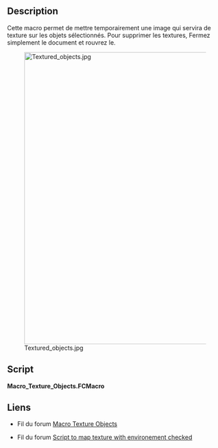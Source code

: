 <languages/>

{{Macro/fr
|Name=Texture Objects
|Name/fr=Texture Objects
|Icon=Macro_Texture_Objects.png
|Description=Cette macro permet de mettre temporairement une image qui servira de texture sur les objets sélectionnés. Pour supprimer les textures, Fermez simplement le document et rouvrez le.
|Author=yorik
|Version=1.1
|Date=2023-12-08
|Download=[https://wiki.freecad.org/images/d/da/Macro_Texture_Objects.png Icône de la barre d'outils]
|FCVersion=0.18 et en dessous
}}

==Description==

Cette macro permet de mettre temporairement une image qui servira de texture sur les objets sélectionnés. Pour supprimer les textures, Fermez simplement le document et rouvrez le.

[[Image:Textured_objects.jpg|680px]]

==Script==

'''Macro_Texture_Objects.FCMacro'''

{{MacroCode|code=

import FreeCADGui
from PySide import QtGui
from pivy import coin

# get a jpg filename
jpgfilename = QtGui.QFileDialog.getOpenFileName(QtGui.QApplication.activeWindow(),'Open image file','*.jpg')

# apply textures
for obj in FreeCADGui.Selection.getSelection():
    rootnode = obj.ViewObject.RootNode
    tex =  coin.SoTexture2()
    tex.filename = str(jpgfilename[0])
    rootnode.insertChild(tex,1)

}}

<span id="Links"></span>
==Liens==

* Fil du forum [https://forum.freecadweb.org/viewtopic.php?t=7216 Macro Texture Objects]

* Fil du forum [https://forum.freecadweb.org/viewtopic.php?f=3&t=28795 Script to map texture with environement checked]